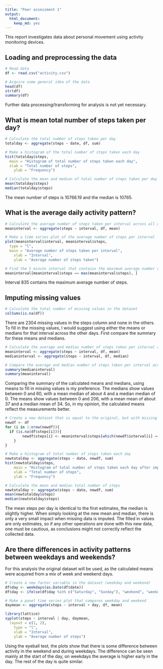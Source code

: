 ```yaml
---
title: "Peer assessment 1"
output:
  html_document:
    keep_md: yes
---
```


This report investigates data about personal movement using activity monitoring devices.

## Loading and preprocessing the data
```r
# Read data
df <- read.csv("activity.csv")

# Acquire some general idea of the data
head(df)
str(df)
summary(df)
```
Further data processing/transforming for analysis is not yet necessary.

## What is mean total number of steps taken per day?
```r
# Calculate the total number of steps taken per day
totalday <- aggregate(steps ~ date, df, sum)

# Make a histogram of the total number of steps taken each day
hist(totalday$steps,
  main = "Histogram of total number of steps taken each day",
  xlab = "Total number of steps",
	ylab = "Frequency")

# Calculate the mean and median of total number of steps taken per day
mean(totalday$steps)
median(totalday$steps)
```
The mean number of steps is 10766.19 and the median is 10765.

## What is the average daily activity pattern?
```r
# Calculate the average number of steps taken per interval across all days
meaninterval <- aggregate(steps ~ interval, df, mean)

# Make a time series plot of the average number of steps per interval
plot(meaninterval$interval, meaninterval$steps, 
  type = "l",
  main = "Average number of steps taken per interval",
	xlab = "Interval",
	ylab = "Average number of steps taken")

# Find the 5 minute interval that contains the maximum average number of steps
meaninterval[meaninterval$steps == max(meaninterval$steps), ]
```
Interval 835 contains the maximum average number of steps.

## Imputing missing values
```r
# Calculate the total number of missing values in the dataset
colSums(is.na(df))
```
There are 2304 missing values in the steps column and none in the others. To fill in the missing values, I would suggest using either the means or medians for that interval across the other days. First compare the summary for these means and medians.
```r
# Calculate the average and median number of steps taken per interval across all days
meaninterval <- aggregate(steps ~ interval, df, mean)
medianinterval <- aggregate(steps ~ interval, df, median)

# Compare the average and median number of steps taken per interval across all days
summary(medianinterval)
summary(meaninterval)
```
Comparing the summary of the calculated means and medians, using means to fill in missing values is my preference. The medians show values between 0 and 60, with a mean median of about 4 and a median median of 0. The means show values between 0 and 206, with a mean mean of about 37 and a median mean of 34. So, in my opinion, the calculated means reflect the measurements better.
```r
# Create a new dataset that is equal to the original, but with missing values filled in
newdf <- df
for (i in 1:nrow(newdf)){
  if (is.na(df$steps[i])){
		newdf$steps[i] <- meaninterval$steps[which(newdf$interval[i] == meaninterval$interval)]
	}
}

# Make a histogram of total number of steps taken each day
newtotalday <- aggregate(steps ~ date, newdf, sum)
hist(newtotalday$steps,
	main = "Histogram of total number of steps taken each day after impution",
	xlab = "Total number of steps",
	ylab = "Frequency")

# Calculate the mean and median total number of steps
newtotalday <- aggregate(steps ~ date, newdf, sum)
mean(newtotalday$steps)
median(newtotalday$steps)
```
The mean steps per day is identical to the first estimates, the median is slightly higher. When simply looking at the new mean and median, there is only a very small impact when missing data is imputed. The filled in values are only estimates, so if any other operations are done with this new data, one must be cautious, as conclusions might not correctly reflect the collected data.

## Are there differences in activity patterns between weekdays and weekends?
For this analysis the original dataset will be used, as the calculated means were acquired from a mix of week and weekend days. 
```r
# Create a new factor variable in the dataset (weekday and weekend)
df$day <- weekdays(as.Date(df$date))
df$day <- ifelse(df$day %in% c("Saturday", "Sunday"), "weekend", "weekday")

# Make a panel time series plot that compares weekday and weekend
daymean <- aggregate(steps ~ interval + day, df, mean)

library(lattice)
xyplot(steps ~ interval | day, daymean, 
  layout = c(1, 2), 
	type = "l", 
	xlab = "Interval", 
	ylab = "Average number of steps") 
```

Using the eyeball test, the plots show that there is some difference between activity in the weekend and during weekdays. The difference can be seen mainly at the start of the day, on weekdays the average is higher early in the day. The rest of the day is quite similar.